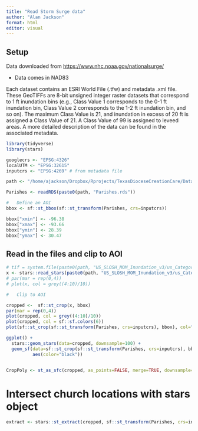 ```yaml
---
title: "Read Storm Surge data"
author: "Alan Jackson"
format: html
editor: visual
---
```


## Setup

Data downloaded from <https://www.nhc.noaa.gov/nationalsurge/>

- Data comes in NAD83

Each dataset contains an ESRI World File (.tfw) and metadata .xml file. These GeoTIFFs are 8-bit unsigned integer raster datasets that correspond to 1 ft inundation bins (e.g., Class Value 1 corresponds to the 0-1 ft inundation bin, Class Value 2 corresponds to the 1-2 ft inundation bin, and so on). The maximum Class Value is 21, and inundation in excess of 20 ft is assigned a Class Value of 21. A Class Value of 99 is assigned to leveed areas. A more detailed description of the data can be found in the associated metadata.



```r

library(tidyverse)
library(stars)

googlecrs <- "EPSG:4326"
localUTM <- "EPSG:32615"
inputcrs <- "EPSG:4269" # from metadata file

path <- "/home/ajackson/Dropbox/Rprojects/TexasDioceseCreationCare/Data/"

Parishes <- readRDS(paste0(path, "Parishes.rds"))

#   Define an AOI
bbox <- sf::st_bbox(sf::st_transform(Parishes, crs=inputcrs))

bbox["xmin"] <- -96.38
bbox["xmax"] <- -93.66
bbox["ymin"] <- 28.39
bbox["ymax"] <- 30.47

```

##        Read in the files and clip to AOI

```r

# tif = system.file(paste0(path, "US_SLOSH_MOM_Inundation_v3/us_Category1_MOM_Inundation_HIGH.tif"), package = "stars")
x <- stars::read_stars(paste0(path, "US_SLOSH_MOM_Inundation_v3/us_Category1_MOM_Inundation_HIGH.tif")) 
# par(mar = rep(0,4))
# plot(x, col = grey((4:10)/10))

#   Clip to AOI

cropped <-  sf::st_crop(x, bbox)
par(mar = rep(0,4))
plot(cropped, col = grey((4:10)/10))
plot(cropped, col = sf::sf.colors(6))
plot(sf::st_crop(sf::st_transform(Parishes, crs=inputcrs), bbox), col="black")

ggplot() +
  stars::geom_stars(data=cropped, downsample=100) +
  geom_sf(data=sf::st_crop(sf::st_transform(Parishes, crs=inputcrs), bbox),
          aes(color="black"))


CropPoly <- st_as_sfc(cropped, as_points=FALSE, merge=TRUE, downsample=10)


```

#       Intersect church locations with stars object

```r

extract <- stars::st_extract(cropped, sf::st_transform(Parishes, crs=inputcrs)) 


```






